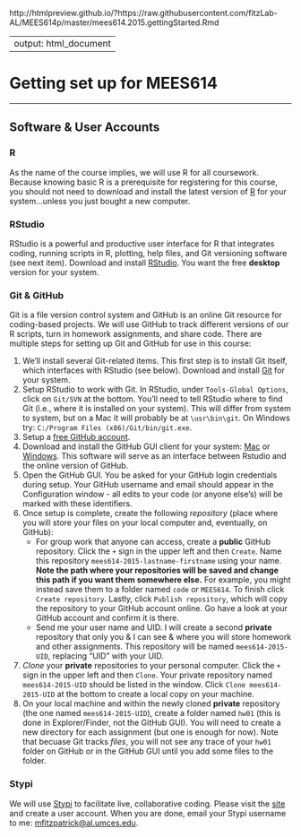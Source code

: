http://htmlpreview.github.io/?https://raw.githubusercontent.com/fitzLab-AL/MEES614p/master/mees614.2015.gettingStarted.Rmd

---
output: html_document
---

Getting set up for MEES614  
========================================================
***

## Software & User Accounts


### R

As the name of the course implies, we will use R for all coursework. Because knowing basic R is a prerequisite for registering for this course, you should not need to download and install the latest version of [R](http://cran.r-project.org/) for your system...unless you just bought a new computer.

### RStudio

RStudio is a powerful and productive user interface for R that integrates coding, running scripts in R, plotting, help files, and Git versioning software (see next item). Download and install [RStudio](http://www.rstudio.com/). You want the free **desktop** version for your system.

### Git & GitHub

Git is a file version control system and GitHub is an online Git resource for coding-based projects. We will use GitHub to track different versions of our R scripts, turn in homework assignments, and share code. There are multiple steps for setting up Git and GitHub for use in this course:

1. We'll install several Git-related items. This first step is to install Git itself, which interfaces with RStudio (see below). Download and install [Git](http://git-scm.com/) for your system.
2. Setup RStudio to work with Git. In RStudio, under `Tools-Global Options`, click on `Git/SVN` at the bottom. You'll need to tell RStudio where to find Git (i.e., where it is installed on your system). This will differ from system to system, but on a Mac it will probably be at `\usr\bin\git`. On Windows try: `C:/Program Files (x86)/Git/bin/git.exe`.
3. Setup a [free GitHub account](https://github.com/join).
4. Download and install the GitHub GUI client for your system: [Mac](https://mac.github.com/) or [Windows](https://windows.github.com/). This software will serve as an interface between Rstudio and the online version of GitHub. 
5. Open the GitHub GUI. You be asked for your GitHub login credentials during setup. Your GitHub username and email should appear in the Configuration window - all edits to your code (or anyone else's) will be marked with these identifiers. 
6. Once setup is complete, create the following *repository* (place where you will store your files on your local computer and, eventually, on GitHub):
    + For group work that anyone can access, create a **public** GitHub repository. Click the `+` sign in the upper left and then `Create`. Name this repository `mees614-2015-lastname-firstname` using your name. **Note the path where your repositories will be saved and change this path if you want them somewhere else.** For example, you might instead save them to a folder named `code` or `MEES614`. To finish click `Create repository`. Lastly, click `Publish repository`, which will copy the repository to your GitHub account online. Go have a look at your GitHub account and confirm it is there.
    + Send me your user name and UID. I will create a second **private** repository that only you & I can see & where you will store homework and other assignments. This repository will be named `mees614-2015-UID`, replacing "UID" with your UID.
7. *Clone* your **private** repositories to your personal computer. Click the `+` sign in the upper left and then `Clone`. Your private repository named `mees614-2015-UID` should be listed in the window. Click `Clone mees614-2015-UID` at the bottom to create a local copy on your machine.
8. On your local machine and within the newly cloned **private** repository (the one named `mees614-2015-UID`), create a folder named `hw01` (this is done in Explorer/Finder, not the GitHub GUI). You will need to create a new directory for each assignment (but one is enough for now). Note that becuase Git tracks *files*, you will not see any trace of your `hw01` folder on GitHub or in the GitHub GUI until you add some files to the folder.
 
### Stypi

We will use [Stypi](https://code.stypi.com) to facilitate live, collaborative coding. Please visit the [site](https://code.stypi.com) and create a user account. When you are done, email your Stypi username to me: <mfitzpatrick@al.umces.edu>. 

